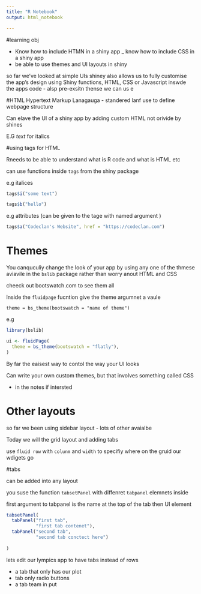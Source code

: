 ```yaml
---
title: "R Notebook"
output: html_notebook

---
```


#learning obj

- Know how to include HTMN in a shiny app 
_ know how to include CSS in a shiny app
- be able to use themes and UI layouts in shiny 

so far we've looked at simple UIs
shiney also allows us to fully customise the app's design using 
Shiny functions, HTML, CSS or Javascript inswde the apps code 
- alsp pre-exsitn thense we can us e


#HTML
Hypertext Markup Lanagauga - standered lanf use to define webpage structure

Can elave the UI of a shiny app by adding custom HTML not orivide by shines

E.G <i> text </i> for italics

#using tags for HTML 

Rneeds to be able to understand what is R code and what is HTML etc

can use functions inside `tags` from the shiny package 

e.g italices 
```r
tags$i("some text")
```

```r
tags$b("hello")
```


e.g attributes (can be given to the tage with named argument )

```r

tags$a("Codeclan's Website", href = "https://codeclan.com")

```


# Themes 

You canquculiy change the look of your app by using any one of the thmese aviavile in the `bslib` package rather than worry anout 
HTML and CSS

cheeck out bootswatch.com to see them all 

Inside the `fluidpage` fucntion give the theme argumnet a vaule 

`theme = bs_theme(bootswatch = "name of theme")`

e.g

```r

library(bslib)

ui <- fluidPage(
  theme = bs_theme(bootswatch = "flatly"),
)

```


By far the eaisest way to contol the way your UI looks 

Can write your own custom themes, but that involves something called CSS


- in the notes if intersted 

# Other layouts 

so far we been using sidebar layout  - lots of other avaialbe 


Today we will the grid layout and adding tabs 

use `fluid row` with `colunm` and `width` to specifiy where on the gruid our wdigets go 

#tabs 

can be added into any layout 

you suse the function `tabsetPanel` with diffenret `tabpanel` 
elemnets inside

first argument to tabpanel is the name at the top of the tab then UI element 
```r


tabsetPanel(
  tabPanel("first tab",
           "first tab contenet"),
  tabPanel("second tab",
           "second tab conctect here")
  
)


```


lets edit our lympics app to have tabs instead of rows 

- a tab that only has our plot
- tab only radio buttons 
- a tab team in put 




